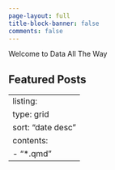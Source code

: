 ```yaml
---
page-layout: full
title-block-banner: false
comments: false
---
```



Welcome to Data All The Way

## Featured Posts

---
listing:
  type: grid
  sort: "date desc"
  contents:
    - "*.qmd"
---
